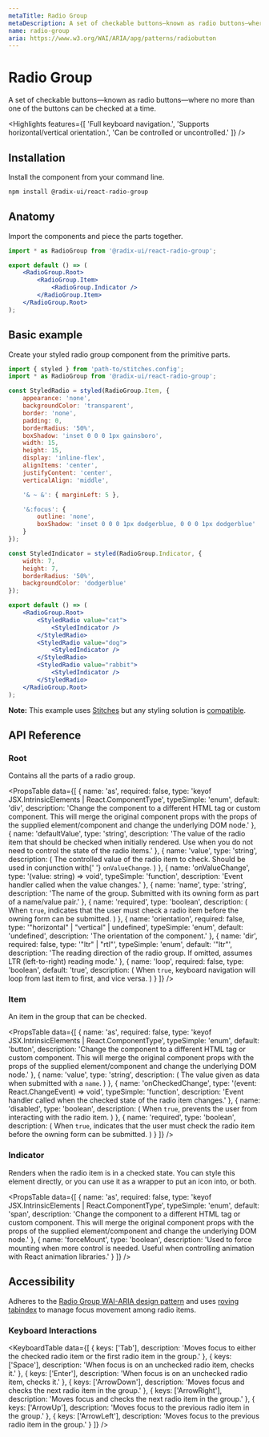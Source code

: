 ```yaml
---
metaTitle: Radio Group
metaDescription: A set of checkable buttons—known as radio buttons—where no more than one of the buttons can be checked at a time.
name: radio-group
aria: https://www.w3.org/WAI/ARIA/apg/patterns/radiobutton
---
```


# Radio Group

<Description>
	A set of checkable buttons—known as radio buttons—where no more than one of the buttons can be
	checked at a time.
</Description>

<Highlights
	features={[
		'Full keyboard navigation.',
		'Supports horizontal/vertical orientation.',
		'Can be controlled or uncontrolled.'
	]}
/>

## Installation

Install the component from your command line.

```bash
npm install @radix-ui/react-radio-group
```

## Anatomy

Import the components and piece the parts together.

```jsx
import * as RadioGroup from '@radix-ui/react-radio-group';

export default () => (
	<RadioGroup.Root>
		<RadioGroup.Item>
			<RadioGroup.Indicator />
		</RadioGroup.Item>
	</RadioGroup.Root>
);
```

## Basic example

Create your styled radio group component from the primitive parts.

```jsx
import { styled } from 'path-to/stitches.config';
import * as RadioGroup from '@radix-ui/react-radio-group';

const StyledRadio = styled(RadioGroup.Item, {
	appearance: 'none',
	backgroundColor: 'transparent',
	border: 'none',
	padding: 0,
	borderRadius: '50%',
	boxShadow: 'inset 0 0 0 1px gainsboro',
	width: 15,
	height: 15,
	display: 'inline-flex',
	alignItems: 'center',
	justifyContent: 'center',
	verticalAlign: 'middle',

	'& ~ &': { marginLeft: 5 },

	'&:focus': {
		outline: 'none',
		boxShadow: 'inset 0 0 0 1px dodgerblue, 0 0 0 1px dodgerblue'
	}
});

const StyledIndicator = styled(RadioGroup.Indicator, {
	width: 7,
	height: 7,
	borderRadius: '50%',
	backgroundColor: 'dodgerblue'
});

export default () => (
	<RadioGroup.Root>
		<StyledRadio value="cat">
			<StyledIndicator />
		</StyledRadio>
		<StyledRadio value="dog">
			<StyledIndicator />
		</StyledRadio>
		<StyledRadio value="rabbit">
			<StyledIndicator />
		</StyledRadio>
	</RadioGroup.Root>
);
```

<Note>

**Note:** This example uses [Stitches](https://stitches.dev) but any styling solution is [compatible](/docs/primitives/overview/styling).

</Note>

## API Reference

### Root

Contains all the parts of a radio group.

<PropsTable
	data={[
		{
			name: 'as',
			required: false,
			type: 'keyof JSX.IntrinsicElements | React.ComponentType<any>',
			typeSimple: 'enum',
			default: 'div',
			description:
				'Change the component to a different HTML tag or custom component. This will merge the original component props with the props of the supplied element/component and change the underlying DOM node.'
		},
		{
			name: 'defaultValue',
			type: 'string',
			description:
				'The value of the radio item that should be checked when initially rendered. Use when you do not need to control the state of the radio items.'
		},
		{
			name: 'value',
			type: 'string',
			description: (
				<span>
					The controlled value of the radio item to check. Should be used in conjunction with{' '}
					<Code>onValueChange</Code>.
				</span>
			)
		},
		{
			name: 'onValueChange',
			type: '(value: string) => void',
			typeSimple: 'function',
			description: 'Event handler called when the value changes.'
		},
		{
			name: 'name',
			type: 'string',
			description:
				'The name of the group. Submitted with its owning form as part of a name/value pair.'
		},
		{
			name: 'required',
			type: 'boolean',
			description: (
				<span>
					When <Code>true</Code>, indicates that the user must check a radio item before the owning
					form can be submitted.
				</span>
			)
		},
		{
			name: 'orientation',
			required: false,
			type: '"horizontal" | "vertical" | undefined',
			typeSimple: 'enum',
			default: 'undefined',
			description: 'The orientation of the component.'
		},
		{
			name: 'dir',
			required: false,
			type: '"ltr" | "rtl"',
			typeSimple: 'enum',
			default: '"ltr"',
			description:
				'The reading direction of the radio group. If omitted, assumes LTR (left-to-right) reading mode.'
		},
		{
			name: 'loop',
			required: false,
			type: 'boolean',
			default: 'true',
			description: (
				<span>
					When <Code>true</Code>, keyboard navigation will loop from last item to first, and vice
					versa.
				</span>
			)
		}
	]}
/>

### Item

An item in the group that can be checked.

<PropsTable
	data={[
		{
			name: 'as',
			required: false,
			type: 'keyof JSX.IntrinsicElements | React.ComponentType<any>',
			typeSimple: 'enum',
			default: 'button',
			description:
				'Change the component to a different HTML tag or custom component. This will merge the original component props with the props of the supplied element/component and change the underlying DOM node.'
		},
		{
			name: 'value',
			type: 'string',
			description: (
				<span>
					The value given as data when submitted with a <Code>name</Code>.
				</span>
			)
		},
		{
			name: 'onCheckedChange',
			type: '(event: React.ChangeEvent<HTMLInputElement>) => void',
			typeSimple: 'function',
			description: 'Event handler called when the checked state of the radio item changes.'
		},
		{
			name: 'disabled',
			type: 'boolean',
			description: (
				<span>
					When <Code>true</Code>, prevents the user from interacting with the radio item.
				</span>
			)
		},
		{
			name: 'required',
			type: 'boolean',
			description: (
				<span>
					When <Code>true</Code>, indicates that the user must check the radio item before the
					owning form can be submitted.
				</span>
			)
		}
	]}
/>

### Indicator

Renders when the radio item is in a checked state. You can style this element directly, or you can use it as a wrapper to put an icon into, or both.

<PropsTable
	data={[
		{
			name: 'as',
			required: false,
			type: 'keyof JSX.IntrinsicElements | React.ComponentType<any>',
			typeSimple: 'enum',
			default: 'span',
			description:
				'Change the component to a different HTML tag or custom component. This will merge the original component props with the props of the supplied element/component and change the underlying DOM node.'
		},
		{
			name: 'forceMount',
			type: 'boolean',
			description:
				'Used to force mounting when more control is needed. Useful when controlling animation with React animation libraries.'
		}
	]}
/>

## Accessibility

Adheres to the [Radio Group WAI-ARIA design pattern](https://www.w3.org/WAI/ARIA/apg/patterns/radiobutton) and uses [roving tabindex](https://www.w3.org/TR/wai-aria-practices-1.2/examples/radio/radio.html) to manage focus movement among radio items.

### Keyboard Interactions

<KeyboardTable
	data={[
		{
			keys: ['Tab'],
			description:
				'Moves focus to either the checked radio item or the first radio item in the group.'
		},
		{
			keys: ['Space'],
			description: 'When focus is on an unchecked radio item, checks it.'
		},
		{
			keys: ['Enter'],
			description: 'When focus is on an unchecked radio item, checks it.'
		},
		{
			keys: ['ArrowDown'],
			description: 'Moves focus and checks the next radio item in the group.'
		},
		{
			keys: ['ArrowRight'],
			description: 'Moves focus and checks the next radio item in the group.'
		},
		{
			keys: ['ArrowUp'],
			description: 'Moves focus to the previous radio item in the group.'
		},
		{
			keys: ['ArrowLeft'],
			description: 'Moves focus to the previous radio item in the group.'
		}
	]}
/>
